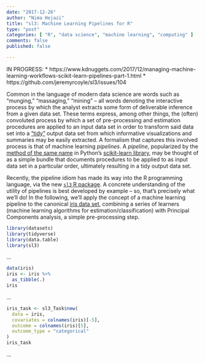 ```yaml
---
date: "2017-12-26"
author: "Nima Hejazi"
title: "sl3: Machine Learning Pipelines for R"
type: "post"
categories: [ "R", "data science", "machine learning", "computing" ]
comments: false
published: false

---
```


IN PROGRESS:
* https://www.kdnuggets.com/2017/12/managing-machine-learning-workflows-scikit-learn-pipelines-part-1.html
* https://github.com/jeremyrcoyle/sl3/issues/104

Common in the language of modern data science are words such as "munging,"
"massaging," "mining" -- all words denoting the interactive process by which the
analyst extracts some form of deliverable inference from a given data set. These
terms express, among other things, the (often) convoluted process by which a set
of pre-processing and estimation procedures are applied to an input data set in
order to transform said data set into a
["tidy"](http://vita.had.co.nz/papers/tidy-data.html) output data set from which
informative visualizations and summaries may be easily extracted. A formalism
that captures this involved process is that of machine learning _pipelines_. A
_pipeline_, popularized by the [method of the same
name](http://scikit-learn.org/stable/modules/generated/sklearn.pipeline.Pipeline.html)
in Python's [scikit-learn library](http://scikit-learn.org/stable/index.html),
may be thought of as a simple bundle that documents procedures to be applied to
as input data set in a particular order, ultimately resulting in a tidy output
data set.

Recently, the pipeline idiom has made its way into the R programming language,
via the new [`sl3` R package](https://github.com/jeremyrcoyle/sl3). A concrete
understanding of the utility of pipelines is best developed by example -- so,
that's precisely what we'll do! In the following, we'll apply the concept of a
machine learning pipeline to the canonical [iris data set](), combining a series
of learners (machine learning algorithms for estimation/classification) with
Principal Components analysis, a simple pre-processing step.

```r
library(datasets)
library(tidyverse)
library(data.table)
library(sl3)
```

...

```r
data(iris)
iris <- iris %>%
  as_tibble(.)
iris
```

...

```r
iris_task <- sl3_Task$new(
  data = iris,
  covariates = colnames(iris)[-5],
  outcome = colnames(iris)[5],
  outcome_type = "categorical"
)
iris_task
```

...

```r
```


